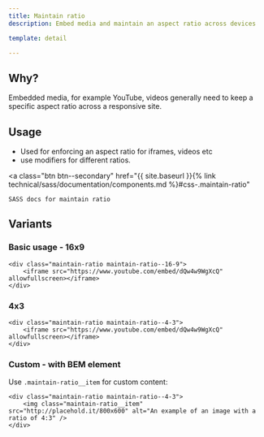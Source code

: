 ```yaml
---
title: Maintain ratio
description: Embed media and maintain an aspect ratio across devices

template: detail

---
```


## Why?

Embedded media, for example YouTube, videos generally need to keep a specific aspect ratio across a responsive site.

## Usage

- Used for enforcing an aspect ratio for iframes, videos etc
- use modifiers for different ratios.

<a
	class="btn btn--secondary"
	href="{{ site.baseurl }}{% link technical/sass/documentation/components.md %}#css-.maintain-ratio"
>
	SASS docs for maintain ratio
</a>

## Variants

### Basic usage - 16x9

```
<div class="maintain-ratio maintain-ratio--16-9">
    <iframe src="https://www.youtube.com/embed/dQw4w9WgXcQ" allowfullscreen></iframe>
</div>
```

### 4x3

```
<div class="maintain-ratio maintain-ratio--4-3">
    <iframe src="https://www.youtube.com/embed/dQw4w9WgXcQ" allowfullscreen></iframe>
</div>
```

### Custom - with BEM element

Use `.maintain-ratio__item` for custom content:

```
<div class="maintain-ratio maintain-ratio--4-3">
    <img class="maintain-ratio__item" src="http://placehold.it/800x600" alt="An example of an image with a ratio of 4:3" />
</div>
```
